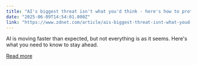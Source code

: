 ```yaml
---
title: "AI's biggest threat isn't what you'd think - here's how to protect yourself"
date: "2025-06-09T14:54:01.000Z"
link: "https://www.zdnet.com/article/ais-biggest-threat-isnt-what-youd-think-heres-how-to-protect-yourself/"
---
```


AI is moving faster than expected, but not everything is as it seems. Here's what you need to know to stay ahead.

[Read more](https://www.zdnet.com/article/ais-biggest-threat-isnt-what-youd-think-heres-how-to-protect-yourself/)
